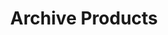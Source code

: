 ---
openapi: delete /products/{id}
title: Archive Products
description: Archive a product associated with your account.
---